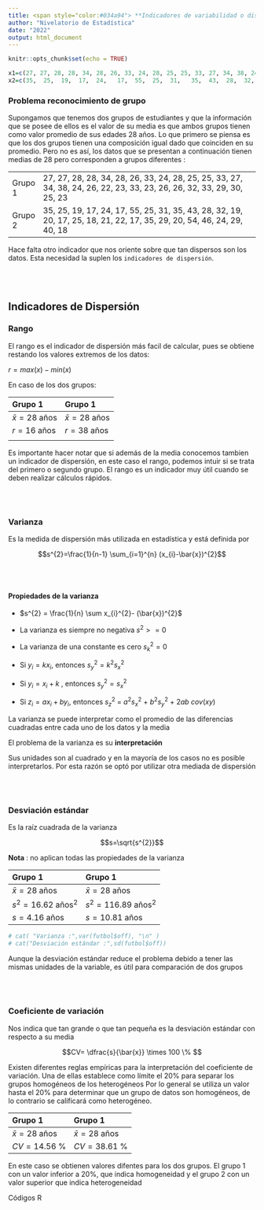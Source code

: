 ```yaml
---
title: <span style="color:#034a94"> **Indicadores de variabilidad o dispersión**</span>
author: "Nivelatorio de Estadística"
date: "2022"
output: html_document
---
```


```r
knitr::opts_chunk$set(echo = TRUE)

x1=c(27, 27, 28, 28, 34, 28, 26, 33, 24, 28, 25, 25, 33, 27, 34, 38, 24, 26, 22, 23, 33, 23, 26, 26, 32, 33, 29, 30, 25, 23)
x2=c(35,  25,  19,  17,  24,   17,  55,  25,  31,   35,  43,  28,  32,  19,  20, 17, 25,  18,  21,  22,  17,  35,  29,  20,  54,  46,  24, 29, 40, 18)

```


### **Problema reconocimiento de grupo**

Supongamos que tenemos dos grupos de estudiantes y que la información que se posee de ellos es el valor de su media es que ambos grupos tienen como valor promedio de sus edades 28 años.  Lo que primero se piensa es que los dos grupos tienen una composición igual dado que coinciden en su promedio.  Pero no es así, los datos que se presentan a continuación tienen medias de 28 pero corresponden a grupos diferentes :

|           |                                                                                                                       |
|:----------|:----------------------------------------------------------------------------------------------------------------------|
| Grupo 1   |27, 27, 28, 28, 34, 28, 26, 33, 24, 28, 25, 25, 33, 27, 34, 38, 24, 26, 22, 23, 33, 23, 26, 26, 32, 33, 29, 30, 25, 23 | 
| Grupo 2   |35, 25, 19, 17, 24, 17, 55, 25, 31, 35, 43, 28, 32, 19, 20, 17, 25, 18, 21, 22, 17, 35, 29, 20, 54, 46, 24, 29, 40, 18 |


Hace falta otro indicador que nos oriente sobre  que tan dispersos son los datos. Esta necesidad la suplen los `indicadores de dispersión`.

 <br/> <br/>
 
## **Indicadores de Dispersión**


### **Rango**

El rango es el indicador de dispersión más facil de calcular, pues se obtiene restando los valores extremos de los datos: 

$r = max(x) - min(x)$

En caso de los dos grupos:

|**Grupo 1**                  | **Grupo 1**                        |
|:----------------------------|:-----------------------------------|
|$\bar{x} = 28$ años          |$\bar{x} = 28$ años                 |
|$r = 16$ años                 |$r = 38$ años                      |  
|                             |                                    |


Es importante hacer notar que si además de la media conocemos tambien un indicador de dispersión, en este caso el rango, podemos intuir si se trata del primero o segundo grupo. El rango es un indicador muy útil cuando se deben realizar cálculos rápidos.

 <br/> <br/>
 
### **Varianza**

Es la medida de dispersión más utilizada en estadística y está definida por 

$$s^{2}=\frac{1}{n-1} \sum_{i=1}^{n} (x_{i}-\bar{x})^{2}$$

 <br/> <br/>
 
#### **Propiedades de la varianza**

+ $s^{2} = \frac{1}{n} \sum x_{i}^{2}- (\bar{x})^{2}$ 

+ La varianza es siempre no negativa  $s^{2} >=0$

+ La varianza de una constante es cero $s_{k}^{2}=0$

+ Si $y_{i}=k x_{i}$, entonces $s_{y}^{2}= k^{2} s_{x}^{2}$

+ Si $y_{i}=x_{i} + k$ , entonces  $s_{y}^{2} = s_{x}^{2}$

+ Si $z_{i} = a x_{i} + b y_{i}$, entonces $s_{z}^{2}$ = $a^{2}s_{x}^{2}$ + $b^{2}s_{y}^{2}$ + $2ab$ $cov(xy)$

La varianza se puede interpretar como el promedio de las diferencias cuadradas entre cada uno de los datos y la media

El problema de la varianza es su **interpretación**

Sus unidades son al cuadrado y en la mayoría de los casos no es posible interpretarlos. Por esta razón se optó por utilizar otra mediada de dispersión

 <br/> <br/>
 
### **Desviación estándar** 

Es la raíz cuadrada de la varianza

$$s=\sqrt{s^{2}}$$

**Nota** : no aplican todas las propiedades de la varianza



|**Grupo 1**                  | **Grupo 1**                        |
|:----------------------------|:-----------------------------------|
|$\bar{x} = 28$ años          |$\bar{x} = 28$ años                 |
|$s^{2} = 16.62$ años$^2$     |$s^{2} = 116.89$ años$^2$           |  
|$s  = 4.16$ años             |$s = 10.81$ años                    | 

```r
# cat( "Varianza :",var(futbol$off), "\n" )
# cat("Desviación estándar :",sd(futbol$off))
```

Aunque la desviación estándar reduce el problema debido a tener las mismas unidades de la variable, es útil para comparación de dos grupos

 <br/> <br/>
 
### **Coeficiente de variación**

Nos indica que tan grande o que tan pequeña es la desviación estándar con respecto a su media

$$CV= \dfrac{s}{\bar{x}} \times 100 \% $$

Existen diferentes reglas empíricas para la interpretación del coeficiente de variación. Una de ellas establece como límite el 20% para separar los grupos homogéneos de los heterogéneos Por lo general se utiliza un valor hasta el 20% para determinar que un grupo de datos son homogéneos, de lo contrario se calificará como heterogéneo.


|**Grupo 1**                  | **Grupo 1**                        |
|:----------------------------|:-----------------------------------|
|$\bar{x} = 28$ años          |$\bar{x} = 28$ años                 |
|$CV  = 14.56$ %              |$CV = 38.61$ %                      |  

En este caso se obtienen valores difentes para los dos grupos. El grupo 1 con un valor inferior a 20%, que indica homogeneidad y el grupo 2 con un valor superior que indica heterogeneidad

Códigos R




